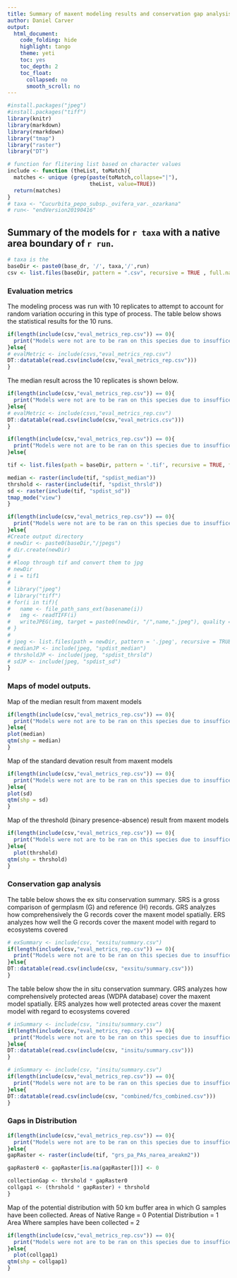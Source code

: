```yaml
---
title: Summary of maxent modeling results and conservation gap analysis results per taxon 
author: Daniel Carver
output:
  html_document:
    code_folding: hide
    highlight: tango
    theme: yeti
    toc: yes
    toc_depth: 2
    toc_float:
      collapsed: no
      smooth_scroll: no
---
```



```r
#install.packages("jpeg")
#install.packages("tiff")
library(knitr)
library(markdown)
library(rmarkdown)
library("tmap")
library("raster")
library("DT")
```

```r
# function for flitering list based on character values 
include <- function (theList, toMatch){
  matches <- unique (grep(paste(toMatch,collapse="|"), 
                          theList, value=TRUE))
  return(matches)
}
# taxa <- "Cucurbita_pepo_subsp._ovifera_var._ozarkana"
# run<- "endVersion20190416"
```

## Summary of the models for `r taxa` with a native area boundary of `r run`. 

```r
# taxa is the 
baseDir <- paste0(base_dr, '/', taxa,'/',run)
csv <- list.files(baseDir, pattern = ".csv", recursive = TRUE , full.names = TRUE)

```

### Evaluation metrics 

The modeling process was run with 10 replicates to attempt to account for random variation occuring in this type of process. The table below shows the statistical results for the 10 runs. 

```r
if(length(include(csv,"eval_metrics_rep.csv")) == 0){
  print("Models were not are to be ran on this species due to insufficent number of samples")
}else{
# evalMetric <- include(csvs,"eval_metrics_rep.csv")
DT::datatable(read.csv(include(csv,"eval_metrics_rep.csv")))
}
```

The median result across the 10 replicates is shown below. 

```r
if(length(include(csv,"eval_metrics_rep.csv")) == 0){
  print("Models were not are to be ran on this species due to insufficent number of samples")
}else{
# evalMetric <- include(csvs,"eval_metrics_rep.csv")
DT::datatable(read.csv(include(csv,"eval_metrics.csv")))
}
```

```r
if(length(include(csv,"eval_metrics_rep.csv")) == 0){
  print("Models were not are to be ran on this species due to insufficent number of samples")
}else{

tif <- list.files(path = baseDir, pattern = '.tif', recursive = TRUE, full.names = TRUE)

median <- raster(include(tif, "spdist_median"))
thrshold <- raster(include(tif, "spdist_thrsld"))
sd <- raster(include(tif, "spdist_sd"))
tmap_mode("view")
}
```

```r

if(length(include(csv,"eval_metrics_rep.csv")) == 0){
  print("Models were not are to be ran on this species due to insufficent number of samples")
}else{
#Create output directory 
# newDir <- paste0(baseDir,"/jpegs")
# dir.create(newDir)
# 
# #loop through tif and convert them to jpg 
# newDir
# i = tif1
# 
# library("jpeg")
# library("tiff")
# for(i in tif){
#   name <- file_path_sans_ext(basename(i))
#   img <- readTIFF(i)
#   writeJPEG(img, target = paste0(newDir, "/",name,".jpeg"), quality = 1)
# }
# 
# jpeg <- list.files(path = newDir, pattern = '.jpeg', recursive = TRUE, full.names = TRUE)
# medianJP <- include(jpeg, "spdist_median")
# thrsholdJP <- include(jpeg, "spdist_thrsld")
# sdJP <- include(jpeg, "spdist_sd")
}
```

### Maps of model outputs. 



Map of the median result from maxent models

```r
if(length(include(csv,"eval_metrics_rep.csv")) == 0){
  print("Models were not are to be ran on this species due to insufficent number of samples")
}else{
plot(median)
qtm(shp = median)
}
```

Map of the standard devation result from maxent models
```r
if(length(include(csv,"eval_metrics_rep.csv")) == 0){
  print("Models were not are to be ran on this species due to insufficent number of samples")
}else{
plot(sd)
qtm(shp = sd)
}
```

Map of the threshold (binary presence-absence) result from maxent models
```r
if(length(include(csv,"eval_metrics_rep.csv")) == 0){
  print("Models were not are to be ran on this species due to insufficent number of samples")
}else{
  plot(thrshold)
qtm(shp = thrshold)
}
```


### Conservation gap analysis 

The table below shows the ex situ conservation summary. SRS is a gross comparison of germplasm (G) and reference (H) records. GRS analyzes how comprehensively the G records cover the maxent model spatially. ERS analyzes how well the G records cover the maxent model with regard to ecosystems covered  
```r
# exSummary <- include(csv, "exsitu/summary.csv")
if(length(include(csv,"eval_metrics_rep.csv")) == 0){
  print("Models were not are to be ran on this species due to insufficent number of samples")
}else{
DT::datatable(read.csv(include(csv, "exsitu/summary.csv")))
}
```


The table below show the in situ conservation summary.  GRS analyzes how comprehensively protected areas (WDPA database) cover the maxent model spatially. ERS analyzes how well protected areas cover the maxent model with regard to ecosystems covered   
```r
# inSummary <- include(csv, "insitu/summary.csv")
if(length(include(csv,"eval_metrics_rep.csv")) == 0){
  print("Models were not are to be ran on this species due to insufficent number of samples")
}else{
DT::datatable(read.csv(include(csv, "insitu/summary.csv")))
}
```

```r
# inSummary <- include(csv, "insitu/summary.csv")
if(length(include(csv,"eval_metrics_rep.csv")) == 0){
  print("Models were not are to be ran on this species due to insufficent number of samples")
}else{
DT::datatable(read.csv(include(csv, "combined/fcs_combined.csv")))
}
```

### Gaps in Distribution 

```r
if(length(include(csv,"eval_metrics_rep.csv")) == 0){
  print("Models were not are to be ran on this species due to insufficent number of samples")
}else{
gapRaster <- raster(include(tif, "grs_pa_PAs_narea_areakm2"))

gapRaster0 <- gapRaster[is.na(gapRaster[])] <- 0 

collectionGap <- thrshold * gapRaster0
collgap1 <- (thrshold * gapRaster) + thrshold
} 
```

Map of the potential distribution with 50 km buffer area in which G samples have been collected. 
Areas of Native Range = 0 
Potential Distribution = 1
Area Where samples have been collected = 2 
```r
if(length(include(csv,"eval_metrics_rep.csv")) == 0){
  print("Models were not are to be ran on this species due to insufficent number of samples")
}else{
  plot(collgap1)
qtm(shp = collgap1)
}
```
